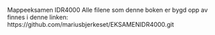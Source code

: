 
Mappeeksamen IDR4000 Alle filene som denne boken er bygd opp av finnes i denne linken: https://github.com/mariusbjerkeset/EKSAMENIDR4000.git
